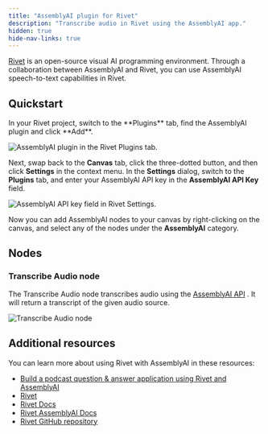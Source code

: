 ```yaml
---
title: "AssemblyAI plugin for Rivet"
description: "Transcribe audio in Rivet using the AssemblyAI app."
hidden: true
hide-nav-links: true
---
```


[Rivet](https://rivet.ironcladapp.com/) is an open-source visual AI programming environment.
Through a collaboration between AssemblyAI and Rivet, you can use AssemblyAI speech-to-text capabilities in Rivet.

## Quickstart

<Steps>
<Step>
In your Rivet project, switch to the **Plugins** tab, find the AssemblyAI plugin and click **Add**.

![AssemblyAI plugin in the Rivet Plugins tab.](../../assets/img/integrations/rivet/1-plugins.png)

</Step>
<Step>

Next, swap back to the **Canvas** tab, click the three-dotted button, and then click **Settings** in the context menu.
In the **Settings** dialog, switch to the **Plugins** tab, and enter your AssemblyAI API key in the **AssemblyAI API Key** field.

![AssemblyAI API key field in Rivet Settings.](../../assets/img/integrations/rivet/2-settings.png)

</Step>
<Step>

Now you can add AssemblyAI nodes to your canvas by right-clicking on the canvas, and select any of the nodes under the **AssemblyAI** category.

</Step>
</Steps>

## Nodes

### Transcribe Audio node

The Transcribe Audio node transcribes audio using the [AssemblyAI API](https://www.assemblyai.com/docs/api-reference/overview) . It will return a transcript of the given audio source.

![Transcribe Audio node](../../assets/img/integrations/rivet/transcribe-audio-node.png)


## Additional resources

You can learn more about using Rivet with AssemblyAI in these resources:

- [Build a podcast question & answer application using Rivet and AssemblyAI](https://www.assemblyai.com/blog/podcast-qa-application-rivet/)
- [Rivet](https://rivet.ironcladapp.com/)
- [Rivet Docs](https://rivet.ironcladapp.com/docs)
- [Rivet AssemblyAI Docs](https://rivet.ironcladapp.com/docs/user-guide/plugins/built-in/assemblyai)
- [Rivet GitHub repository](https://github.com/ironclad/rivet)
